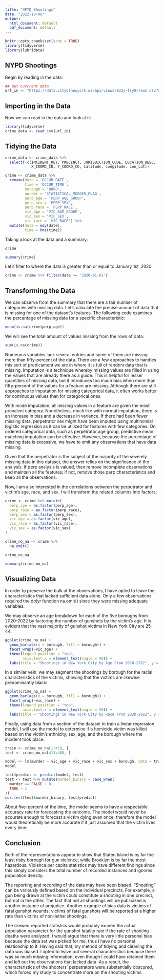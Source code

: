 ```yaml
---
title: "NPYD Shootings"
date: "2022-10-06"
output:
  html_document: default
  pdf_document: default
---
```


```r
knitr::opts_chunk$set(echo = TRUE)
library(tidyverse)
library(lubridate)
```

## NYPD Shootings

Begin by reading in the data:

```r
## Get currrent data
url_in <- "https://data.cityofnewyork.us/api/views/833y-fsy8/rows.csv?accessType=DOWNLOAD"
```

## Importing in the Data

Now we can read in the data and look at it:

```r
library(tidyverse)
crime_data <- read_csv(url_in)
```

## Tidying the Data

```r
crime_data <- crime_data %>% 
  select(-c(INCIDENT_KEY, PRECINCT, JURISDICTION_CODE, LOCATION_DESC, 
            X_COORD_CD, Y_COORD_CD, Latitude, Longitude, Lon_Lat))

crime <- crime_data %>% 
  rename(date = 'OCCUR_DATE', 
         time = 'OCCUR_TIME', 
         borough = 'BORO', 
         murder = 'STATISTICAL_MURDER_FLAG', 
         perp_age = 'PERP_AGE_GROUP', 
         perp_sex = 'PERP_SEX', 
         perp_race = 'PERP_RACE', 
         vic_age = 'VIC_AGE_GROUP', 
         vic_sex = 'VIC_SEX', 
         vic_race = 'VIC_RACE') %>% 
  mutate(date = mdy(date), 
         time = hms(time))
```

Taking a look at the data and a summary:

```r

crime

summary(crime)

```

Let's filter to where the data is greater than or equal to January 1st, 2020

```r

crime <- crime %>% filter(date >= '2020-01-01')

```

## Transforming the Data

We can observe from the summary that there are a fair number of categories with missing data. Let's calculate the precise amount of data that is missing for one of the dataset's features. The following code examines the percentage of missing data for a specific characteristic: 
```r

mean(is.na(crime$perp_age))

```

We will see the total amount of values missing from the rows of data: 

```r

sum(is.na(crime))

```

Numerous variables lack several entries and some of them are missing more than fifty-percent of the data. There are a few approaches to handles this sort of predicament we are in where it is full of random data that is missing. Imputation is a technique whereby missing values are filled in using the values that are already there as a guide. This is helpful for lesser quantities of missing data, but it introduces too much bias when more than fifty-percent of the values for a feature are missing. Although there are still approaches to imputation for missing categorical data, it often works better for continuous values than for categorical ones. 

With mode imputation, all missing values in a feature are given the most prevalent category. Nonetheless, much like with normal imputation, there is an increase in bias and a decrease in variance. If there had been fewer missing data, perpetrator sex might have been imputed using multinomial logistic regression as it can be utilized for features with few categories. On ordered categorical data, such as perpetrator age group, predictive mean matching imputation can be effective. However, because the percentage of missing data is excessive, we have to omit any observations that have data missing. 

Given that the perpetrator is the subject of the majority of the severely missing data in this dataset, the answer relies on the significance of the analysis. If perp analysis is valued, then remove incomplete observations and maintain all the features; if not, remove those perp characteristics and keep all the observations. 

Now, I am also interested in the correlations between the perputrator and victim's age, race, and sex. I will transform the related columns into factors: 

```r

crime <- crime %>% mutate(
  perp_age = as.factor(perp_age), 
  perp_race = as.factor(perp_race),
  perp_sex = as.factor(perp_sex), 
  vic_age = as.factor(vic_age), 
  vic_race = as.factor(vic_race), 
  vic_sex = as.factor(vic_sex)
)

crime_no_na <- crime %>% 
  na.omit()

crime_no_na

summary(crime_no_na)

```

## Visualizing Data

In order to preserve the bulk of the observations, I have opted to leave the characteristics that lacked sufficient data alone. Only a few observations required the dplyr function na.omit() since they were missing adequate variables. 

We may observe an age breakdown for each of the five boroughs from 2020-2022 by factoring the number of gunshots by the victim's age. It is evident that the vast majority of gunshot victims in New York City are 25-44. 

```r

ggplot(crime_no_na) + 
  geom_bar(aes(x = borough, fill = borough)) + 
  facet_wrap(~vic_age) + 
  theme(legend.position = "top", 
        axis.text.x = element_text(angle = 90)) + 
  labs(title = "Shootings in New York City by Age From 2020-2022", y = NULL)

```

In a similar vein, we may segment the shootings by borough for the racial characteristics of the victims, showing that the victims are likewise predominantly black: 

```r

ggplot(crime_no_na) + 
  geom_bar(aes(x = borough, fill = borough)) + 
  facet_wrap(~vic_race) + 
  theme(legend.position = "top", 
        axis.text.x = element_text(angle = 90)) + 
  labs(title = "Shootings in New York City by Race From 2020-2022", y = NULL)

```

Finally, using data from a section of the dataset to train a linear regression model, I will use the model to determine if a homicide victim was killed based on the victim's ethnicity, sex, age, and the borough where the incident took place: 

```r

train <- crime_no_na[1:410, ]
test <- crime_no_na[411:488, ]

model <- lm(murder ~ vic_age + vic_race + vic_sex + borough, data = train)
model

test$predict <- predict(model, test)
test <- test %>% mutate(murder_binary = case_when(
  murder == FALSE ~ 0, 
  TRUE ~ 1
))
cor.test(test$murder_binary, test$predict)

```

About five-percent of the time, the model seems to have a respectable accuracy rate for forecasting the outcome. The model would never be accurate enough to forecast a victim dying even once, therefore the model would theoretically be more accurate if it just assumed that the victim lives every time. 

## Conclusion

Both of the representations appear to show that Staten Island is by far the least risky borough for gun violence, while Brooklyn is by far the most hazardous. Violence per capita statistics may have different findings since this simply considers the total number of recorded instances and ignores population density. 

The reporting and recording of the data may have been biased. "Shooting" can be variously defined based on the individual precincts. For example, a gun being drawn at the victim could constitute a shooting in one precinct, but not in the other. The fact that not all shootings will be publicized is another instance of prejudice. Another example of bias data is victims of fatal gunshot wounds; victims of fatal gunshots will be reported at a higher rate than victims of non-lethal shootings.

The skewed reported statistics would probably exceed the actual population parameter for the gunshot fatality rate if the rate of shooting deaths were analyzed. I would argue that there is very little personal bias because the data set was picked for me, thus I have no personal relationship to it. Having said that, my method of tidying and cleaning the data was biased. I opted to leave out several characteristics because there was so much missing information, even though I could have retained them and left out the observations that lacked data. As a result, the characteristics of the shooters' perpetrators were substantially obscured, which forced my study to concentrate more on the shooting victims.